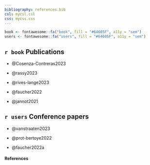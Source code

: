 ```yaml
---
bibliography: references.bib
csl: mycsl.csl
css: mycss.css
---
```


```r
book <- fontawesome::fa("book", fill = "#64605F", a11y = "sem")
users <- fontawesome::fa("users", fill = "#64605F", a11y = "sem")
```

## `r book` Publications

-   @Cosenza-Contreras2023

-   @rassy2023

-   @rives-lange2023

-   @faucher2022

-   @jannot2021

## `r users` Conference papers

-   @vanstraaten2023

-   @prot-bertoye2022

-   @faucher2022a

#### References

::: {#refs}
:::
